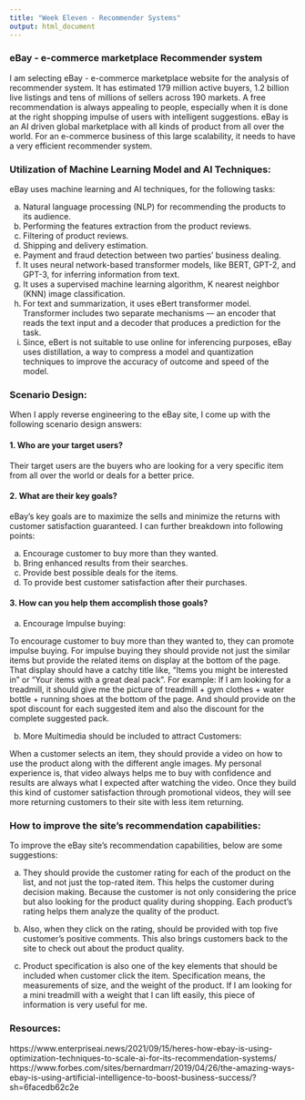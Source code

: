 ```yaml
---
title: "Week Eleven - Recommender Systems"
output: html_document
---
```



### eBay - e-commerce marketplace Recommender system

I am selecting eBay - e-commerce marketplace website for the analysis of recommender system. It has estimated 179 million active buyers, 1.2 billion live listings and tens of millions of sellers across 190 markets. A free recommendation is always appealing to people, especially when it is done at the right shopping impulse of users with intelligent suggestions.
eBay is an AI driven global marketplace with all kinds of product from all over the world. For an e-commerce business of this large scalability, it needs to have a very efficient recommender system. 

### Utilization of Machine Learning Model and AI Techniques:

 eBay uses machine learning and AI techniques, for the following tasks: 
 
a. Natural language processing (NLP) for recommending the products to its audience.
b. Performing the features extraction from the product reviews.
c. Filtering of product reviews.
d. Shipping and delivery estimation.
e. Payment and fraud detection between two parties’ business dealing.
f. It uses neural network-based transformer models, like BERT, GPT-2, and GPT-3, for inferring information from text.
g. It uses a supervised machine learning algorithm, K nearest neighbor (KNN) image classification.
h. For text and summarization, it uses eBert transformer model. Transformer includes two separate mechanisms — an encoder that reads the text input and a decoder that produces a prediction for the task.
i. Since, eBert is not suitable to use online for inferencing purposes, eBay uses distillation, a way to compress a model and quantization techniques to  improve the accuracy of outcome and speed of the model.


### Scenario Design:

When I apply reverse engineering to the eBay site, I come up with the following scenario design answers:

#### 1. Who are your target users?

 Their target users are the buyers who are looking for a very specific item from all over the world or deals for a better price. 
 
#### 2. What are their key goals?

   eBay's key goals are to maximize the sells and minimize the returns with customer satisfaction guaranteed. I can further breakdown into following points:
   
a.	Encourage customer to buy more than they wanted. 
b.	Bring enhanced results from their searches. 
c.	Provide best possible deals for the items.
d.	To provide best customer satisfaction after their purchases.

#### 3. How can you help them accomplish those goals?

a.	Encourage Impulse buying:

To encourage customer to buy more than they wanted to, they can promote impulse buying. For impulse buying they should provide not just the similar items but provide the related items on display at the bottom of the page. That display should have a catchy title like, “Items you might be interested in” or “Your items with a great deal pack”. For example: If I am looking for a treadmill, it should give me the picture of treadmill + gym clothes + water bottle + running shoes at the bottom of the page. And should provide on the spot discount for each suggested item and also the discount for the complete suggested pack.

b.	More Multimedia should be included to attract Customers:

When a customer selects an item, they should provide a video on how to use the product along with the different angle images. My personal experience is, that video always helps me to buy with confidence and results are always what I expected after watching the video. Once they build this kind of customer satisfaction through promotional videos, they will see more returning customers to their site with less item returning.

### How to improve the site's recommendation capabilities:

To improve the eBay site’s recommendation capabilities, below are some suggestions:

a.	They should provide the customer rating for each of the product on the list, and not just the top-rated item. This helps the customer during decision making. Because the customer is not only considering the price but also looking for the product quality during shopping. Each product’s rating helps them analyze the quality of the product.

b.	Also, when they click on the rating, should be provided with top five customer’s positive comments. This also brings customers back to the site to check out about the product quality.

c.	Product specification is also one of the key elements that should be included when customer click the item. Specification means, the measurements of size, and the weight of the product.  If I am looking for a mini treadmill with a weight that I can lift easily, this piece of information is very useful for me.

### Resources:
https://www.enterpriseai.news/2021/09/15/heres-how-ebay-is-using-optimization-techniques-to-scale-ai-for-its-recommendation-systems/
https://www.forbes.com/sites/bernardmarr/2019/04/26/the-amazing-ways-ebay-is-using-artificial-intelligence-to-boost-business-success/?sh=6facedb62c2e
